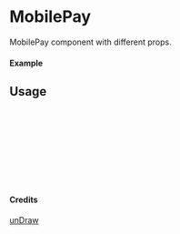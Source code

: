 
<Meta of={MobilePay} title="unDraw/MobilePay" />

# MobilePay

MobilePay component with different props.

#### Example

<Canvas of={MobilePay.Primary} />

## Usage

```ts
import { MobilePay } from "yadl-ui";

const Example = () => {
  return (
      <MobilePay />
  );
};

export default Example;
```

#### Credits
[unDraw](https://undraw.co/illustrations)
